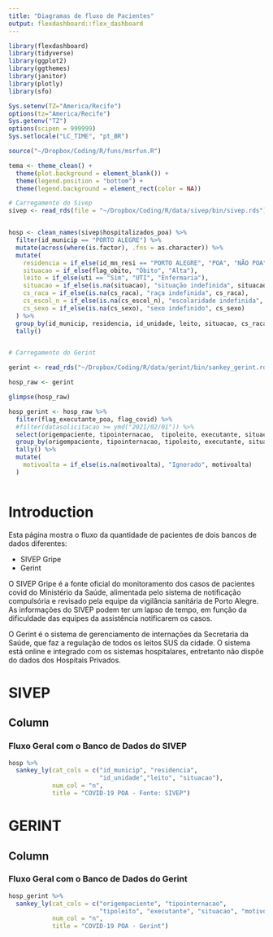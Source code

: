 ```yaml
---
title: "Diagramas de fluxo de Pacientes"
output: flexdashboard::flex_dashboard
---
```


```r
library(flexdashboard)
library(tidyverse)
library(ggplot2)
library(ggthemes)
library(janitor)
library(plotly)
library(sfo)

Sys.setenv(TZ="America/Recife")
options(tz="America/Recife")
Sys.getenv("TZ")
options(scipen = 999999)
Sys.setlocale("LC_TIME", "pt_BR")

source("~/Dropbox/Coding/R/funs/msrfun.R")

tema <- theme_clean() + 
  theme(plot.background = element_blank()) +
  theme(legend.position = "bottom") +
  theme(legend.background = element_rect(color = NA)) 

# Carregamento do Sivep
sivep <- read_rds(file = "~/Dropbox/Coding/R/data/sivep/bin/sivep.rds")


hosp <- clean_names(sivep$hospitalizados_poa) %>% 
  filter(id_municip == "PORTO ALEGRE") %>% 
  mutate(across(where(is.factor), .fns = as.character)) %>% 
  mutate(
    residencia = if_else(id_mn_resi == "PORTO ALEGRE", "POA", "NÃO POA"),
    situacao = if_else(flag_obito, "Óbito", "Alta"),
    leito = if_else(uti == "Sim", "UTI", "Enfermaria"),
    situacao = if_else(is.na(situacao), "situação indefinida", situacao),
    cs_raca = if_else(is.na(cs_raca), "raça indefinida", cs_raca),
    cs_escol_n = if_else(is.na(cs_escol_n), "escolaridade indefinida", cs_escol_n),
    cs_sexo = if_else(is.na(cs_sexo), "sexo indefinido", cs_sexo)
  ) %>% 
  group_by(id_municip, residencia, id_unidade, leito, situacao, cs_raca, cs_sexo, cs_escol_n) %>% 
  tally() 


# Carregamento do Gerint

gerint <- read_rds("~/Dropbox/Coding/R/data/gerint/bin/sankey_gerint.rds")

hosp_raw <- gerint

glimpse(hosp_raw)

hosp_gerint <- hosp_raw %>% 
  filter(flag_executante_poa, flag_covid) %>% 
  #filter(datasolicitacao >= ymd("2021/02/01")) %>% 
  select(origempaciente, tipointernacao,  tipoleito, executante, situacao, motivoalta) %>% 
  group_by(origempaciente, tipointernacao, tipoleito, executante, situacao, motivoalta) %>% 
  tally() %>% 
  mutate(
    motivoalta = if_else(is.na(motivoalta), "Ignorado", motivoalta)
  )



```


# Introduction {.sidebar}


Esta página mostra o fluxo da quantidade de pacientes de dois bancos de dados diferentes: 

* SIVEP Gripe
* Gerint

O SIVEP Gripe é a fonte oficial do monitoramento dos casos de pacientes covid do Ministério da Saúde, alimentada pelo sistema de notificação compulsória e revisado pela equipe da vigilância sanitária de Porto Alegre. As informações do SIVEP podem ter um lapso de tempo, em função da dificuldade das equipes da assistência notificarem os casos.

O Gerint é o sistema de gerenciamento de internações da Secretaria da Saúde, que faz a regulação de todos os leitos SUS da cidade. O sistema está online e integrado com os sistemas hospitalares, entretanto não dispõe do dados dos Hospitais Privados.

SIVEP
==================================================    
Column {data-width=600}
-------------------------------------
    
### Fluxo Geral com o Banco de Dados do SIVEP
    
```r
hosp %>% 
  sankey_ly(cat_cols = c("id_municip", "residencia",
                         "id_unidade","leito", "situacao"),
            num_col = "n",
            title = "COVID-19 POA - Fonte: SIVEP")
```




GERINT
================================================== 





Column {data-width=600}
-------------------------------------
    
### Fluxo Geral com o Banco de Dados do Gerint

```r
hosp_gerint %>% 
  sankey_ly(cat_cols = c("origempaciente", "tipointernacao", 
                         "tipoleito", "executante", "situacao", "motivoalta"),
            num_col = "n",
            title = "COVID-19 POA - Gerint")

```